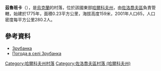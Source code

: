 {{coord|50|17|20|N|36|0|17|E|scale:100000_region:UA|display=title}}

'''茲魯班卡'''（{{lang-uk|Зрубанка}}），是[[烏克蘭|烏克蘭]]的村落，位於該國東部[[哈爾科夫州|哈爾科夫州]]，由[[佐洛喬夫區_(哈爾科夫州)|佐洛喬夫區]]負責管轄，始建於1775年，面積0.23平方公里，海拔高度159米，2001年人口65，人口密度每平方公里280.2人。

==參考資料==
* [http://w1.c1.rada.gov.ua/pls/z7502/A005?rdat1=09.01.2009&rf7571=33143 Зрубанка]{{dead link|date=2018年4月 |bot=InternetArchiveBot |fix-attempted=yes }}
* [http://weather.in.ua/ua/har'kovskaja/9195 Погода в селі Зрубанка]

{{DEFAULTSORT:Зрубанка}}
[[Category:哈爾科夫州村落|Category:哈爾科夫州村落]]
[[Category:佐洛喬夫區村落_(哈爾科夫州)|Category:佐洛喬夫區村落 (哈爾科夫州)]]


{{Kharkiv-geo-stub}}